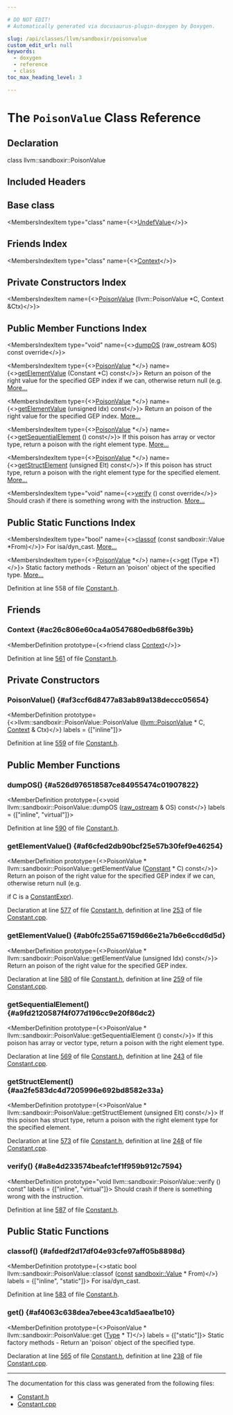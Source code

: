 ```yaml
---

# DO NOT EDIT!
# Automatically generated via docusaurus-plugin-doxygen by Doxygen.

slug: /api/classes/llvm/sandboxir/poisonvalue
custom_edit_url: null
keywords:
  - doxygen
  - reference
  - class
toc_max_heading_level: 3

---
```





# The `PoisonValue` Class Reference

<DoxygenPage pluginConfig={pluginConfig}>



## Declaration

<CodeBlock>class llvm::sandboxir::PoisonValue</CodeBlock>

## Included Headers

<IncludesList>
<IncludesListItem
  filePath="llvm/SandboxIR/Constant.h"
  permalink="/docs/api/files/include/include/llvm/include/llvm/sandboxir/constant-h"
  isLocal="true" />
</IncludesList>

## Base class

<MembersIndex>

<MembersIndexItem
  type="class"
  name={<><a href="/docs/api/classes/llvm/sandboxir/undefvalue">UndefValue</a></>}>
</MembersIndexItem>

</MembersIndex>

## Friends Index

<MembersIndex>

<MembersIndexItem
  type="class"
  name={<><a href="#ac26c806e60ca4a0547680edb68f6e39b">Context</a></>}>
</MembersIndexItem>

</MembersIndex>

## Private Constructors Index

<MembersIndex>

<MembersIndexItem
  name={<><a href="#af3ccf6d8477a83ab89a138deccc05654">PoisonValue</a> (llvm::PoisonValue &#42;C, Context &amp;Ctx)</>}>
</MembersIndexItem>

</MembersIndex>

## Public Member Functions Index

<MembersIndex>

<MembersIndexItem
  type="void"
  name={<><a href="#a526d976518587ce84955474c01907822">dumpOS</a> (raw&#95;ostream &amp;OS) const override</>}>
</MembersIndexItem>

<MembersIndexItem
  type={<><a href="/docs/api/classes/llvm/sandboxir/poisonvalue">PoisonValue</a> &#42;</>}
  name={<><a href="#af6cfed2db90bcf25e57b30fef9e46254">getElementValue</a> (Constant &#42;C) const</>}>
Return an poison of the right value for the specified GEP index if we can, otherwise return null (e.g. <a href="#af6cfed2db90bcf25e57b30fef9e46254">More...</a>
</MembersIndexItem>

<MembersIndexItem
  type={<><a href="/docs/api/classes/llvm/sandboxir/poisonvalue">PoisonValue</a> &#42;</>}
  name={<><a href="#ab0fc255a67159d66e21a7b6e6ccd6d5d">getElementValue</a> (unsigned Idx) const</>}>
Return an poison of the right value for the specified GEP index. <a href="#ab0fc255a67159d66e21a7b6e6ccd6d5d">More...</a>
</MembersIndexItem>

<MembersIndexItem
  type={<><a href="/docs/api/classes/llvm/sandboxir/poisonvalue">PoisonValue</a> &#42;</>}
  name={<><a href="#a9fd2120587f4f077d196cc9e20f86dc2">getSequentialElement</a> () const</>}>
If this poison has array or vector type, return a poison with the right element type. <a href="#a9fd2120587f4f077d196cc9e20f86dc2">More...</a>
</MembersIndexItem>

<MembersIndexItem
  type={<><a href="/docs/api/classes/llvm/sandboxir/poisonvalue">PoisonValue</a> &#42;</>}
  name={<><a href="#aa2fe583dc4d7205996e692bd8582e33a">getStructElement</a> (unsigned Elt) const</>}>
If this poison has struct type, return a poison with the right element type for the specified element. <a href="#aa2fe583dc4d7205996e692bd8582e33a">More...</a>
</MembersIndexItem>

<MembersIndexItem
  type="void"
  name={<><a href="#a8e4d233574beafc1ef1f959b912c7594">verify</a> () const override</>}>
Should crash if there is something wrong with the instruction. <a href="#a8e4d233574beafc1ef1f959b912c7594">More...</a>
</MembersIndexItem>

</MembersIndex>

## Public Static Functions Index

<MembersIndex>

<MembersIndexItem
  type="bool"
  name={<><a href="#afdedf2d17df04e93cfe97aff05b8898d">classof</a> (const sandboxir::Value &#42;From)</>}>
For isa/dyn&#95;cast. <a href="#afdedf2d17df04e93cfe97aff05b8898d">More...</a>
</MembersIndexItem>

<MembersIndexItem
  type={<><a href="/docs/api/classes/llvm/sandboxir/poisonvalue">PoisonValue</a> &#42;</>}
  name={<><a href="#af4063c638dea7ebee43ca1d5aea1be10">get</a> (Type &#42;T)</>}>
Static factory methods - Return an &#39;poison&#39; object of the specified type. <a href="#af4063c638dea7ebee43ca1d5aea1be10">More...</a>
</MembersIndexItem>

</MembersIndex>


Definition at line 558 of file <a href="/docs/api/files/include/include/llvm/include/llvm/sandboxir/constant-h">Constant.h</a>.

<SectionDefinition>

## Friends

### Context {#ac26c806e60ca4a0547680edb68f6e39b}

<MemberDefinition
  prototype={<>friend class <a href="/docs/api/classes/llvm/sandboxir/context">Context</a></>}>

Definition at line <a href="/docs/api/files/include/include/llvm/include/llvm/sandboxir/constant-h/#l00561">561</a> of file <a href="/docs/api/files/include/include/llvm/include/llvm/sandboxir/constant-h">Constant.h</a>.
</MemberDefinition>

</SectionDefinition>

<SectionDefinition>

## Private Constructors

### PoisonValue() {#af3ccf6d8477a83ab89a138deccc05654}

<MemberDefinition
  prototype={<>llvm::sandboxir::PoisonValue::PoisonValue (<a href="/docs/api/classes/llvm/poisonvalue">llvm::PoisonValue</a> &#42; C, <a href="/docs/api/classes/llvm/sandboxir/context">Context</a> &amp; Ctx)</>}
  labels = {["inline"]}>

Definition at line <a href="/docs/api/files/include/include/llvm/include/llvm/sandboxir/constant-h/#l00559">559</a> of file <a href="/docs/api/files/include/include/llvm/include/llvm/sandboxir/constant-h">Constant.h</a>.
</MemberDefinition>

</SectionDefinition>

<SectionDefinition>

## Public Member Functions

### dumpOS() {#a526d976518587ce84955474c01907822}

<MemberDefinition
  prototype={<>void llvm::sandboxir::PoisonValue::dumpOS (<a href="/docs/api/classes/llvm/raw-ostream">raw&#95;ostream</a> &amp; OS) const</>}
  labels = {["inline", "virtual"]}>

Definition at line <a href="/docs/api/files/include/include/llvm/include/llvm/sandboxir/constant-h/#l00590">590</a> of file <a href="/docs/api/files/include/include/llvm/include/llvm/sandboxir/constant-h">Constant.h</a>.
</MemberDefinition>

### getElementValue() {#af6cfed2db90bcf25e57b30fef9e46254}

<MemberDefinition
  prototype={<>PoisonValue &#42; llvm::sandboxir::PoisonValue::getElementValue (<a href="/docs/api/classes/llvm/sandboxir/constant">Constant</a> &#42; C) const</>}>
Return an poison of the right value for the specified GEP index if we can, otherwise return null (e.g.

if C is a <a href="/docs/api/classes/llvm/sandboxir/constantexpr">ConstantExpr</a>).

Declaration at line <a href="/docs/api/files/include/include/llvm/include/llvm/sandboxir/constant-h/#l00577">577</a> of file <a href="/docs/api/files/include/include/llvm/include/llvm/sandboxir/constant-h">Constant.h</a>, definition at line <a href="/docs/api/files/lib/lib/sandboxir/constant-cpp/#l00253">253</a> of file <a href="/docs/api/files/lib/lib/sandboxir/constant-cpp">Constant.cpp</a>.
</MemberDefinition>

### getElementValue() {#ab0fc255a67159d66e21a7b6e6ccd6d5d}

<MemberDefinition
  prototype={<>PoisonValue &#42; llvm::sandboxir::PoisonValue::getElementValue (unsigned Idx) const</>}>
Return an poison of the right value for the specified GEP index.

Declaration at line <a href="/docs/api/files/include/include/llvm/include/llvm/sandboxir/constant-h/#l00580">580</a> of file <a href="/docs/api/files/include/include/llvm/include/llvm/sandboxir/constant-h">Constant.h</a>, definition at line <a href="/docs/api/files/lib/lib/sandboxir/constant-cpp/#l00259">259</a> of file <a href="/docs/api/files/lib/lib/sandboxir/constant-cpp">Constant.cpp</a>.
</MemberDefinition>

### getSequentialElement() {#a9fd2120587f4f077d196cc9e20f86dc2}

<MemberDefinition
  prototype={<>PoisonValue &#42; llvm::sandboxir::PoisonValue::getSequentialElement () const</>}>
If this poison has array or vector type, return a poison with the right element type.

Declaration at line <a href="/docs/api/files/include/include/llvm/include/llvm/sandboxir/constant-h/#l00569">569</a> of file <a href="/docs/api/files/include/include/llvm/include/llvm/sandboxir/constant-h">Constant.h</a>, definition at line <a href="/docs/api/files/lib/lib/sandboxir/constant-cpp/#l00243">243</a> of file <a href="/docs/api/files/lib/lib/sandboxir/constant-cpp">Constant.cpp</a>.
</MemberDefinition>

### getStructElement() {#aa2fe583dc4d7205996e692bd8582e33a}

<MemberDefinition
  prototype={<>PoisonValue &#42; llvm::sandboxir::PoisonValue::getStructElement (unsigned Elt) const</>}>
If this poison has struct type, return a poison with the right element type for the specified element.

Declaration at line <a href="/docs/api/files/include/include/llvm/include/llvm/sandboxir/constant-h/#l00573">573</a> of file <a href="/docs/api/files/include/include/llvm/include/llvm/sandboxir/constant-h">Constant.h</a>, definition at line <a href="/docs/api/files/lib/lib/sandboxir/constant-cpp/#l00248">248</a> of file <a href="/docs/api/files/lib/lib/sandboxir/constant-cpp">Constant.cpp</a>.
</MemberDefinition>

### verify() {#a8e4d233574beafc1ef1f959b912c7594}

<MemberDefinition
  prototype="void llvm::sandboxir::PoisonValue::verify () const"
  labels = {["inline", "virtual"]}>
Should crash if there is something wrong with the instruction.

Definition at line <a href="/docs/api/files/include/include/llvm/include/llvm/sandboxir/constant-h/#l00587">587</a> of file <a href="/docs/api/files/include/include/llvm/include/llvm/sandboxir/constant-h">Constant.h</a>.
</MemberDefinition>

</SectionDefinition>

<SectionDefinition>

## Public Static Functions

### classof() {#afdedf2d17df04e93cfe97aff05b8898d}

<MemberDefinition
  prototype={<>static bool llvm::sandboxir::PoisonValue::classof (<a href="/docs/api/files/lib/lib/target/lib/target/aarch64/aarch64promoteconstant-cpp/#a90f8350fecae261c25be85d38b451bff">const</a> <a href="/docs/api/classes/llvm/sandboxir/value">sandboxir::Value</a> &#42; From)</>}
  labels = {["inline", "static"]}>
For isa/dyn&#95;cast.

Definition at line <a href="/docs/api/files/include/include/llvm/include/llvm/sandboxir/constant-h/#l00583">583</a> of file <a href="/docs/api/files/include/include/llvm/include/llvm/sandboxir/constant-h">Constant.h</a>.
</MemberDefinition>

### get() {#af4063c638dea7ebee43ca1d5aea1be10}

<MemberDefinition
  prototype={<>PoisonValue &#42; llvm::sandboxir::PoisonValue::get (<a href="/docs/api/classes/llvm/sandboxir/type">Type</a> &#42; T)</>}
  labels = {["static"]}>
Static factory methods - Return an &#39;poison&#39; object of the specified type.

Declaration at line <a href="/docs/api/files/include/include/llvm/include/llvm/sandboxir/constant-h/#l00565">565</a> of file <a href="/docs/api/files/include/include/llvm/include/llvm/sandboxir/constant-h">Constant.h</a>, definition at line <a href="/docs/api/files/lib/lib/sandboxir/constant-cpp/#l00238">238</a> of file <a href="/docs/api/files/lib/lib/sandboxir/constant-cpp">Constant.cpp</a>.
</MemberDefinition>

</SectionDefinition>

<hr/>

The documentation for this class was generated from the following files:

<ul>
<li><a href="/docs/api/files/include/include/llvm/include/llvm/sandboxir/constant-h">Constant.h</a></li>
<li><a href="/docs/api/files/lib/lib/sandboxir/constant-cpp">Constant.cpp</a></li>
</ul>

</DoxygenPage>
